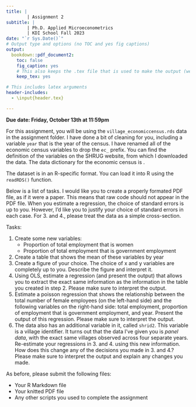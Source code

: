```yaml
---
title: |
        | Assignment 2
subtitle: |
        | Ph.D. Applied Microeconometrics
        | KDI School Fall 2023
date: "`r Sys.Date()`"
# Output type and options (no TOC and yes fig captions)
output:
  bookdown::pdf_document2: 
    toc: false
    fig_caption: yes
    # This also keeps the .tex file that is used to make the output (we will eventually need this for publication)
    keep_tex: yes

# This includes latex arguments
header-includes:
  - \input{header.tex}

---
```


**Due date: Friday, October 13th at 11:59pm**

For this assignment, you will be using the `village_economiccensus.rds` data in the assignment folder. I have done a bit of cleaning for you, including a variable `year` that is the year of the census. I have renamed all of the economic census variables to drop the `ec_` prefix. You can find the definition of the variables on the SHRUG website, from which I downloaded the data. The data dictionary for the economic census is [\textcolor{kdisgreen}{here}](https://docs.devdatalab.org/SHRUG-Metadata/Economic%20Census/Tables/ec90-metadata/).

The dataset is in an R-specific format. You can load it into R using the `readRDS()` function.

Below is a list of tasks. I would like you to create a properly formated PDF file, as if it were a paper. This means that raw code should not appear in the PDF file. When you estimate a regression, the choice of standard errors is up to you. However, I'd like you to justify your choice of standard errors in each case. For 3. and 4., please treat the data as a simple cross-section.

Tasks: 

1. Create some new variables:
      - Proportion of total employment that is women
      - Proportion of total employment that is government employment
2. Create a table that shows the mean of these variables by year
3. Create a figure of your choice. The choice of x and y variables are completely up to you. Describe the figure and interpret it.
4. Using OLS, estimate a regression (and present the output) that allows you to extract the exact same information as the information in the table you created in step 2. Please make sure to interpret the output.
5. Estimate a poisson regression that shows the relationship between the total number of female employees (on the left-hand side) and the following variables on the right-hand side: total employment, proportion of employment that is government employment, and year. Present the output of this regression. Please make sure to interpret the output.
6. The data also has an additional variable in it, called `shrid2`. This variable is a village identifier. It turns out that the data I've given you is *panel data*, with the exact same villages observed across four separate years. Re-estimate your regressions in 3. and 4. using this new information. How does this change any of the decisions you made in 3. and 4.? Please make sure to interpret the output and explain any changes you made.


As before, please submit the following files:

- Your R Markdown file
- Your knitted PDF file
- Any other scripts you used to complete the assignment






